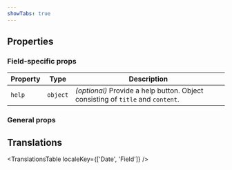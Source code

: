 ```yaml
---
showTabs: true
---
```



## Properties

### Field-specific props

| Property | Type     | Description                                                                     |
| -------- | -------- | ------------------------------------------------------------------------------- |
| `help`   | `object` | _(optional)_ Provide a help button. Object consisting of `title` and `content`. |

### General props

<PropertiesTable props={fieldProperties} />

## Translations

<TranslationsTable localeKey={['Date', 'Field']} />
